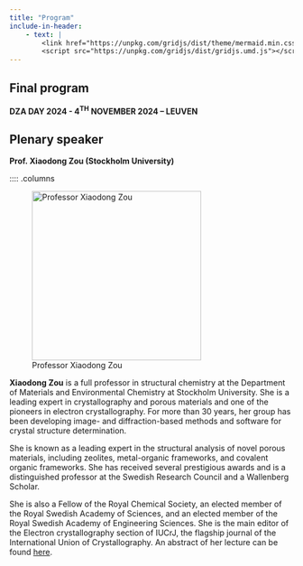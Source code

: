 ```yaml
---
title: "Program"
include-in-header: 
    - text: |
        <link href="https://unpkg.com/gridjs/dist/theme/mermaid.min.css" rel="stylesheet" />
        <script src="https://unpkg.com/gridjs/dist/gridjs.umd.js"></script>
---
```


## Final program
**DZA DAY 2024 - 4<sup>TH</sup> NOVEMBER 2024 – LEUVEN**

```{=html}
<div id="wrapper"></div>

<script>
  new gridjs.Grid({
    columns: [
      { 
        name: "Time", 
        width: '150px' 
      }, 
      "Event"
    ],
    data: [
      ["8:50 - 9:30", "Registration"],
      ["9:30 - 9:40", "Opening speech by Prof. Michiel Dusselier"],
      ["9:40 - 10:40", gridjs.html("Oral presentations: <strong>Methanol conversion and synthesis</strong>")],
      ["", gridjs.html("<u>9:40 - 10:00 - Pieter Cnudde</u>: Modeling light olefin diffusion pathways in H-CHA during MTO conversion (UGent, BE)")],
      ["", gridjs.html("<u>10:00 - 10:20 - Luca Maggiulli</u>: Deuterium isotope effect in the methanol-to-olefins process: evidence of multi-origin and topology-dependent products selectivity (ETH, Switzerland)")],
      ["", gridjs.html("<u>10:20 - 10:40 - Shangkun Li</u>: Plasma-catalytic one-step anaerobic oxidation of CH4 to CH3OH (UAntwerp, BE)")],
      ["10:40 - 11:00", "Coffee break"],
      ["11:00 - 11:50", gridjs.html("Plenary session: Prof. Xiaodong Zou – <strong>High-throughput electron diffraction techniques accelerate the development of zeolite materials (Stockholm University)</strong>")],
      ["11:50 - 12:50", gridjs.html("Oral presentations: <strong>Synthesis and MOF-photocatalysis</strong>")],
      ["", gridjs.html("<u>11:50 - 12:10 – Dries Vandenabeele</u>: How water impacts zeolite crystallization in Hydrated Silicate Ionic Liquids (KU Leuven, BE)")],
      ["", gridjs.html("<u>12:10 - 12:30 – Wafaa A. Mohamed</u>: Engineering Porosity and Functionality in a Robust Twofold Interpenetrated Bismuth-Based MOF (UGent, BE)")],
      ["", gridjs.html("<u>12:30 - 12:50 – Pankaj Verma</u>: Effect of functionalization on MOF derived heterostructure for green hydrogen generation (UvA, NL)")],
      ["12:50 - 14:00", "Lunch break"],
      ["14:00 - 15:20", gridjs.html("Oral presentations: <strong>New feedstock for the circular economy</strong>")],
      ["", gridjs.html("<u>14:00 - 14:20 – Robin Lemmens</u>: Upcycling of polyethylene into closed-loop recyclable polymers through titanosilicate catalyzed C-H bond oxidation and in-chain heteroatom insertion (KU Leuven, BE)")],
      ["", gridjs.html("<u>14:20 - 14:40 - Yu Gao</u>: Stable CO2 hydrogenation to methanol by Cu interacting with isolated Zn cations in zincosilicate CIT-6 (TU/e, NL)")],
      ["", gridjs.html("<u>14:40 - 15:00 – Sebastian Rejman</u>: External acidity as performance descriptor in polyolefin cracking using zeolite-based materials (Utrecht University, NL)")],
      ["", gridjs.html("<u>15:00 - 15:20 – Phebe Lemaire</u>: The effect of mesopores in platelike H-ZSM-5 zeolites in the n-butanol dehydration reaction (UGent, BE)")],
      ["15:20 - 15:40", "Coffee break"],
      ["15:40 - 16:20", gridjs.html("Oral presentations: <strong>Adsorption</strong>")],
      ["", gridjs.html("<u>15:40 - 16:00 - Jennifer Pham Van</u>: Experimental adsorptive cage effects and diffusive window effects for n-alkanes on AEI zeolite (VUB, BE)")],
      ["", gridjs.html("<u>16:00 - 16:20 - Dipanshu Kumar</u>: Hybrid QM:QM methods for adsorption of ethanol in H-ZSM-5 (Radboud Nijmegen, NL)")],
      ["16:20 - 17:30", "Poster session"]
    ],
    style: {
      table: {
        'border': '1px solid #ccc'
      },
      th: {
        'background-color': '#f4f4f4',
        'text-align': 'center'
      },
      td: {
        'padding': '15px',
        'text-align': 'justify'
      }
    }
  }).render(document.getElementById("wrapper"));
</script>
```

## Plenary speaker
:::{.speaker}
**Prof. Xiaodong Zou (Stockholm University)**
:::

:::: .columns

::: {.plenary}
![Professor Xiaodong Zou](media/Xiaodong Zou.jpg){height=300px}
:::

::: {.clearfix .justify}
**Xiaodong Zou** is a full professor in structural chemistry at the Department of Materials and Environmental Chemistry at Stockholm University. She is a leading expert in crystallography and porous materials and one of the pioneers in electron crystallography. For more than 30 years, her group has been developing image- and diffraction-based methods and software for crystal structure determination. 

She is known as a leading expert in the structural analysis of novel porous materials, including zeolites, metal-organic frameworks, and covalent organic frameworks. She has received several prestigious awards and is a distinguished professor at the Swedish Research Council and a Wallenberg Scholar. 

She is also a Fellow of the Royal Chemical Society, an elected member of the Royal Swedish Academy of Sciences, and an elected member of the Royal Swedish Academy of Engineering Sciences. She is the main editor of the Electron crystallography section of IUCrJ, the flagship journal of the International Union of Crystallography. An abstract of her lecture can be found <a href="media/DTA_day 2024.docx" download="DTA_day 2024.docx">here</a>.
:::